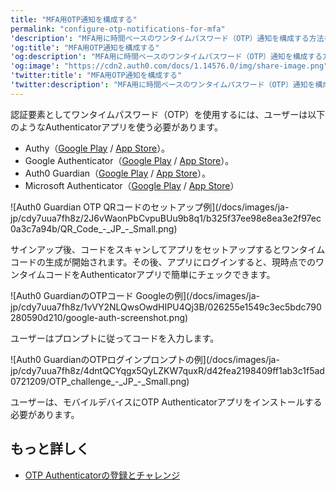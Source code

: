 ---
title: "MFA用OTP通知を構成する"
permalink: "configure-otp-notifications-for-mfa"
'description': "MFA用に時間ベースのワンタイムパスワード（OTP）通知を構成する方法を説明します。"
'og:title': "MFA用OTP通知を構成する"
'og:description': "MFA用に時間ベースのワンタイムパスワード（OTP）通知を構成する方法を説明します。"
'og:image': "https://cdn2.auth0.com/docs/1.14576.0/img/share-image.png"
'twitter:title': "MFA用OTP通知を構成する"
'twitter:description': "MFA用に時間ベースのワンタイムパスワード（OTP）通知を構成する方法を説明します。"
---

認証要素としてワンタイムパスワード（OTP）を使用するには、ユーザーは以下のようなAuthenticatorアプリを使う必要があります。

* Authy（[Google Play](https://play.google.com/store/apps/details?id=com.authy.authy) / [App Store](https://itunes.apple.com/us/app/authy/id494168017)）。
* Google Authenticator（[Google Play](https://play.google.com/store/apps/details?id=com.google.android.apps.authenticator2) / [App Store](https://itunes.apple.com/us/app/google-authenticator/id388497605)）。
* Auth0 Guardian（[Google Play](https://play.google.com/store/apps/details?id=com.auth0.guardian) / [App Store](https://itunes.apple.com/us/app/auth0-guardian/id1093447833)）。
* Microsoft Authenticator（[Google Play](https://play.google.com/store/apps/details?id=com.azure.authenticator) / [App Store](https://itunes.apple.com/us/app/microsoft-authenticator/id983156458)）

<Frame>![Auth0 Guardian OTP QRコードのセットアップ例](/docs/images/ja-jp/cdy7uua7fh8z/2J6vWaonPbCvpuBUu9b8q1/b325f37ee98e8ea3e2f97ec0a3c7a94b/QR_Code_-_JP_-_Small.png)</Frame>

サインアップ後、コードをスキャンしてアプリをセットアップするとワンタイムコードの生成が開始されます。その後、アプリにログインすると、現時点でのワンタイムコードをAuthenticatorアプリで簡単にチェックできます。

<Frame>![Auth0 GuardianのOTPコード Googleの例](/docs/images/ja-jp/cdy7uua7fh8z/1vVY2NLQwsOwdHIPU4Qj3B/026255e1549c3ec5bdc790280590d210/google-auth-screenshot.png)</Frame>

ユーザーはプロンプトに従ってコードを入力します。

<Frame>![Auth0 GuardianのOTPログインプロンプトの例](/docs/images/ja-jp/cdy7uua7fh8z/4dntQCYqgx5QyLZKW7quxR/d42fea2198409ff1ab3c1f5ad0721209/OTP_challenge_-_JP_-_Small.png)</Frame>

ユーザーは、モバイルデバイスにOTP Authenticatorアプリをインストールする必要があります。

## もっと詳しく

* [OTP Authenticatorの登録とチャレンジ](/docs/ja-jp/secure/multi-factor-authentication/authenticate-using-ropg-flow-with-mfa/enroll-and-challenge-otp-authenticators)